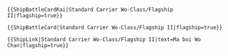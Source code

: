 <pre>

{{ShipBattleCardKai|Standard Carrier Wo-Class/Flagship II|flagship=true}}

{{ShipBattleCard|Standard Carrier Wo-Class/Flagship II|flagship=true}}

{{ShipLink|Standard Carrier Wo-Class/Flagship II|text=Ma boi Wo Chan|flagship=true}}
</pre>

{{ShipBattleCardKai|Standard Carrier Wo-Class/Flagship II|flagship=true}}

{{ShipBattleCard|Standard Carrier Wo-Class/Flagship II|flagship=true}}

{{ShipBattleCardKai|Standard Carrier Wo-Class/Flagship II}}


{{ShipLink|Standard Carrier Wo-Class/Flagship II|text=Ma boi Wo Chan|flagship=true}}

{{ShipLink|Standard Carrier Wo-Class/Flagship II|text=Ma boi Wo Chan}}